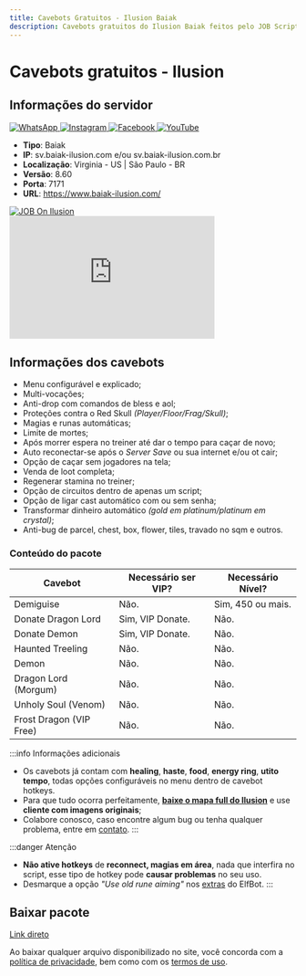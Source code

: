 ```yaml
---
title: Cavebots Gratuitos - Ilusion Baiak
description: Cavebots gratuitos do Ilusion Baiak feitos pelo JOB Scripts.
---
```

# Cavebots gratuitos - Ilusion
## Informações do servidor


<div className={styles.socialLinksContainer}>
  <a href="https://www.whatsapp.com/channel/0029Vb6AkRv9mrGW1EVK2C2Q" target="_blank" rel="noopener noreferrer" className={styles.socialLink} title="WhatsApp">
    <img src="/img/social/whatsapp.png" alt="WhatsApp" className={styles.socialIconImage} />
  </a>
  <a href="https://www.instagram.com/ilusionbaiak/" target="_blank" rel="noopener noreferrer" className={styles.socialLink} title="Instagram">
    <img src="/img/social/instagram.png" alt="Instagram" className={styles.socialIconImage} />
  </a>
  <a href="https://www.facebook.com/baiakilusion/" target="_blank" rel="noopener noreferrer" className={styles.socialLink} title="Facebook">
    <img src="/img/social/facebook.png" alt="Facebook" className={styles.socialIconImage} />
  </a>
  <a href="https://www.youtube.com/@baiakilusion" target="_blank" rel="noopener noreferrer" className={styles.socialLink} title="YouTube">
    <img src="/img/social/youtube.png" alt="YouTube" className={styles.socialIconImage} />
  </a>
</div>

- **Tipo**: Baiak
- **IP**: sv.baiak-ilusion.com e/ou sv.baiak-ilusion.com.br
- **Localização**: Virginia - US | São Paulo - BR
- **Versão**: 8.60
- **Porta**: 7171
- **URL**: https://www.baiak-ilusion.com/
<div>
  <a href="https://baiak-ilusion.com.br/?subtopic=guilds&action=view&GuildName=JOBSCRIPTS" target="_blank" rel="noopener noreferrer" className={styles.socialLink} title="JOB On Server">
    <img src="/img/servers/jobonilusion.gif" alt="JOB On Ilusion"/>
  </a>
</div>

<iframe width="360" height="215" src="https://www.youtube.com/embed/zHkQFbbc2YA?si=rmbnJScVC1Lhx82j" title="YouTube video player" frameborder="0" allow="accelerometer; autoplay; clipboard-write; encrypted-media; gyroscope; picture-in-picture; web-share" referrerpolicy="strict-origin-when-cross-origin" allowfullscreen></iframe>

## Informações dos cavebots
- Menu configurável e explicado;
- Multi-vocações;
- ​Anti-drop com comandos de bless e aol;
- Proteções contra o Red Skull *(Player/Floor/Frag/Skull)*;
- Magias e runas automáticas;
- Limite de mortes;
- Após morrer espera no treiner até dar o tempo para caçar de novo;
- Auto reconectar-se após o *Server Save* ou sua internet e/ou ot cair;
- Opção de caçar sem jogadores na tela;
- Venda de loot completa;
- Regenerar stamina no treiner;
- Opção de circuitos dentro de apenas um script;
- Opção de ligar cast automático com ou sem senha;
- Transformar dinheiro automático *(gold em platinum/platinum em crystal)*;
- Anti-bug de parcel, chest, box, flower, tiles, travado no sqm e outros.

### Conteúdo do pacote
| Cavebot                                           | Necessário ser VIP?      | Necessário Nível?  |
| ------------------------------------------------- | ------------------------ | ------------------ |
| Demiguise                                         | Não.                     | Sim, 450 ou mais.  |
| Donate Dragon Lord                                | Sim, VIP Donate.         | Não.               |
| Donate Demon                                      | Sim, VIP Donate.         | Não.               |
| Haunted Treeling                                  | Não.                     | Não.               |
| Demon                                             | Não.                     | Não.               |
| Dragon Lord (Morgum)                              | Não.                     | Não.               |
| Unholy Soul (Venom)                               | Não.                     | Não.               |
| Frost Dragon (VIP Free)                           | Não.                     | Não.               |

:::info Informações adicionais
- Os cavebots já contam com **healing**, **haste**, **food**, **energy ring**, **utito tempo**, todas opções configuráveis no menu dentro de cavebot hotkeys.
- Para que tudo ocorra perfeitamente, [**baixe o mapa full do Ilusion**](https://baiak-ilusion.com.br/?subtopic=downloads) e use **cliente com imagens originais**;
- Colabore conosco, caso encontre algum bug ou tenha qualquer problema, entre em [contato](/contatos).
:::

:::danger Atenção
- **Não ative hotkeys** de **reconnect, magias em área**, nada que interfira no script, esse tipo de hotkey pode **causar problemas** no seu uso.
- Desmarque a opção *"Use old rune aiming"* nos [extras](/docs/elfbot/extras) do ElfBot.
:::

## Baixar pacote
<a href="/downloads/jobscripts-ilusion-cavebot-free.zip" download="jobscripts-ilusion-cavebot-free.zip" className="button button--primary button--lg  button--block">
  Link direto
</a>

Ao baixar qualquer arquivo disponibilizado no site, você concorda com a [política de privacidade](/legal/privacidade), bem como com os [termos de uso](/legal/termos).